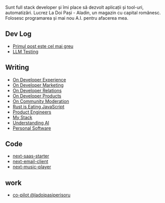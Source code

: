 
<NameTransition />

Sunt full stack developer și îmi place să dezvolt aplicații și tool-uri, automatizări. Lucrez La Doi Pași - Aladin, un magazin cu capital românesc. Folosesc programarea și mai nou A.I. pentru afacerea mea.

## Dev Log

- [Primul post este cel mai greu](/b/first-post)
- [LLM Testing](/b/test-mdx)

## Writing

- [On Developer Experience](/n/dx)
- [On Developer Marketing](/n/developer-marketing)
- [On Developer Relations](/n/devrel)
- [On Developer Products](/n/devtools)
- [On Community Moderation](/n/moderation)
- [Rust is Eating JavaScript](/n/rust)
- [Product Engineers](/n/product-engineers)
- [My Stack](/n/stack)
- [Understanding AI](/n/ai)
- [Personal Software](/n/personal-software)

## Code

- [next-saas-starter](https://github.com/leerob/next-saas-starter)
- [next-email-client](https://github.com/leerob/next-email-client)
- [next-music-player](https://github.com/leerob/next-music-player)

## work

- [co-pilot @ladoipasiperisoru](https://aladin.ceverything.ro)
